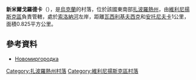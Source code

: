 {{coord|47|58|53|N|35|39|26|E|scale:30000|display=title}}

'''新米爾戈羅德卡'''（{{lang-uk|Новомиргородка}}），是[[烏克蘭|烏克蘭]]的村落，位於該國東南部[[扎波羅熱州|扎波羅熱州]]，由[[維利尼揚斯克區|維利尼揚斯克區]]負責管轄，處於[[索洛納河_(上捷爾薩河支流)|索洛納河]]左岸，距離[[瓦西利基夫西克|瓦西利基夫西克]]和[[安托尼夫卡_(維利尼揚斯克區)|安托尼夫卡]]1公里，面積0.825平方公里。

==參考資料==
*[http://gska2.rada.gov.ua/pls/z7502/A005?rdat1=02.01.2008&rf7571=12059 Новомиргородка]{{dead link|date=2018年3月 |bot=InternetArchiveBot |fix-attempted=yes }}

[[Category:扎波羅熱州村落|Category:扎波羅熱州村落]]
[[Category:維利尼揚斯克區村落|Category:維利尼揚斯克區村落]]


{{Zaporizhia-geo-stub}}